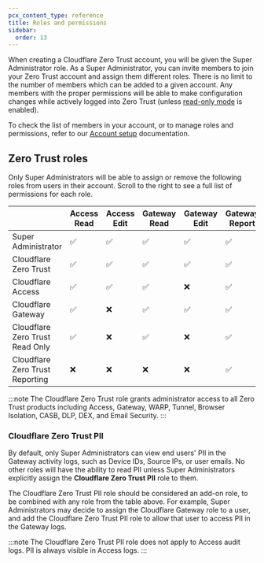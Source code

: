 ```yaml
---
pcx_content_type: reference
title: Roles and permissions
sidebar:
  order: 13
---
```


When creating a Cloudflare Zero Trust account, you will be given the Super Administrator role. As a Super Administrator, you can invite members to join your Zero Trust account and assign them different roles. There is no limit to the number of members which can be added to a given account. Any members with the proper permissions will be able to make configuration changes while actively logged into Zero Trust (unless [read-only mode](/cloudflare-one/api-terraform/#set-dashboard-to-read-only) is enabled).

To check the list of members in your account, or to manage roles and permissions, refer to our [Account setup](/fundamentals/setup/manage-members/) documentation.

## Zero Trust roles

Only Super Administrators will be able to assign or remove the following roles from users in their account. Scroll to the right to see a full list of permissions for each role.

|                                 | Access Read | Access Edit | Gateway Read | Gateway Edit | Gateway Report | Billing Read | Billing Edit |
| ------------------------------- | ----------- | ----------- | ------------ | ------------ | -------------- | ------------ | ------------ |
| Super Administrator             | ✅          | ✅          | ✅           | ✅           | ✅             | ✅           | ✅           |
| Cloudflare Zero Trust           | ✅          | ✅          | ✅           | ✅           | ✅             | ✅           | ❌           |
| Cloudflare Access               | ✅          | ✅          | ✅           | ❌           | ✅             | ✅           | ❌           |
| Cloudflare Gateway              | ✅          | ❌          | ✅           | ✅           | ✅             | ✅           | ❌           |
| Cloudflare Zero Trust Read Only | ✅          | ❌          | ✅           | ❌           | ✅             | ✅           | ❌           |
| Cloudflare Zero Trust Reporting | ❌          | ❌          | ❌           | ❌           | ✅             | ✅           | ❌           |

:::note
The Cloudflare Zero Trust role grants administrator access to all Zero Trust products including Access, Gateway, WARP, Tunnel, Browser Isolation, CASB, DLP, DEX, and Email Security.
:::

### Cloudflare Zero Trust PII

By default, only Super Administrators can view end users' PII in the Gateway activity logs, such as Device IDs, Source IPs, or user emails. No other roles will have the ability to read PII unless Super Administrators explicitly assign the **Cloudflare Zero Trust PII** role to them.

The Cloudflare Zero Trust PII role should be considered an add-on role, to be combined with any role from the table above. For example, Super Administrators may decide to assign the Cloudflare Gateway role to a user, and add the Cloudflare Zero Trust PII role to allow that user to access PII in the Gateway logs.

:::note
The Cloudflare Zero Trust PII role does not apply to Access audit logs. PII is always visible in Access logs.
:::